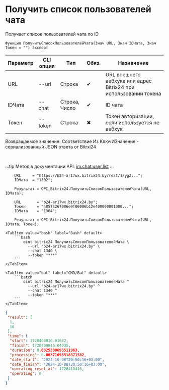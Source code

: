 ﻿---
sidebar_position: 2
---


# Получить список пользователей чата
 Получает список пользователей чата по ID



`Функция ПолучитьСписокПользователейЧата(Знач URL, Знач IDЧата, Знач Токен = "") Экспорт`

  | Параметр | CLI опция | Тип | Обяз. | Назначение |
  |-|-|-|-|-|
  | URL | --url | Строка | &#x2714; | URL внешнего вебхука или адрес Bitrix24 при использовании токена |
  | IDЧата | --chat | Строка, Число | &#x2714; | ID чата |
  | Токен | --token | Строка | &#x2716; | Токен авторизации, если используется не вебхук |

  
  Возвращаемое значение:   Соответствие Из КлючИЗначение - сериализованный JSON ответа от Bitrxi24

<br/>

:::tip
Метод в документации API: [im.chat.user.list](https://dev.1c-bitrix.ru/learning/course/?COURSE_ID=93&LESSON_ID=12095)
:::
<br/>


```bsl title="Пример использования для 1С:Предприятие/OneScript"
    URL     = "https://b24-ar17wx.bitrix24.by/rest/1/yg2...";
    IDЧата  = "1302";

    Результат = OPI_Bitrix24.ПолучитьСписокПользователейЧата(URL, IDЧата);

    URL       = "b24-ar17wx.bitrix24.by";
    Токен     = "48573267006e9f06006b12e400000001000...";
    IDЧата    = "1304";

    Результат = OPI_Bitrix24.ПолучитьСписокПользователейЧата(URL, IDЧата, Токен);
```
    

 <Tabs>
  
    <TabItem value="bash" label="Bash" default>
        ```bash
            oint bitrix24 ПолучитьСписокПользователейЧата \
              --url "b24-ar17wx.bitrix24.by" \
              --chat 1340 \
              --token "***"
        ```
    </TabItem>
  
    <TabItem value="bat" label="CMD/Bat" default>
        ```batch
            oint bitrix24 ПолучитьСписокПользователейЧата ^
              --url "b24-ar17wx.bitrix24.by" ^
              --chat 1340 ^
              --token "***"
        ```
    </TabItem>
</Tabs>


```json title="Результат"
{
 "result": [
  1,
  10
 ],
 "time": {
  "start": 1728409816.01682,
  "finish": 1728409816.04935,
  "duration": 0.0325300693511963,
  "processing": 0.00371098518371582,
  "date_start": "2024-10-08T20:50:16+03:00",
  "date_finish": "2024-10-08T20:50:16+03:00",
  "operating_reset_at": 1728410416,
  "operating": 0
 }
}
```
